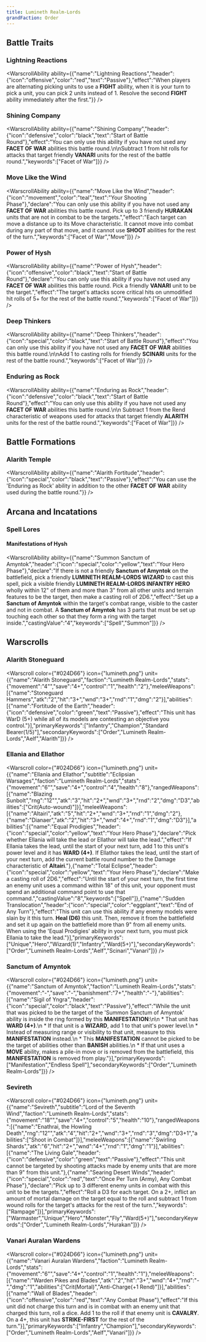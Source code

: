```yaml
---
title: Lumineth Realm-Lords
grandFaction: Order
---
```



## Battle Traits

### Lightning Reactions

<WarscrollAbility ability={{"name":"Lightning Reactions","header":{"icon":"offensive","color":"red","text":"Passive"},"effect":"When players are alternating picking units to use a **FIGHT** ability, when it is your turn to pick a unit, you can pick 2 units instead of 1. Resolve the second **FIGHT** ability immediately after the first."}} />

### Shining Company

<WarscrollAbility ability={{"name":"Shining Company","header":{"icon":"defensive","color":"black","text":"Start of Battle Round"},"effect":"You can only use this ability if you have not used any **FACET OF WAR** abilities this battle round.\n\nSubtract 1 from hit rolls for attacks that target friendly **VANARI** units for the rest of the battle round.","keywords":["Facet of War"]}} />

### Move Like the Wind

<WarscrollAbility ability={{"name":"Move Like the Wind","header":{"icon":"movement","color":"teal","text":"Your Shooting Phase"},"declare":"You can only use this ability if you have not used any **FACET OF WAR** abilities this battle round. Pick up to 3 friendly **HURAKAN** units that are not in combat to be the targets.","effect":"Each target can move a distance up to its Move characteristic. It cannot move into combat during any part of that move, and it cannot use **SHOOT** abilities for the rest of the turn.","keywords":["Facet of War","Move"]}} />

### Power of Hysh

<WarscrollAbility ability={{"name":"Power of Hysh","header":{"icon":"offensive","color":"black","text":"Start of Battle Round"},"declare":"You can only use this ability if you have not used any **FACET OF WAR** abilities this battle round. Pick a friendly **VANARI** unit to be the target.","effect":"The target's attacks score critical hits on unmodified hit rolls of 5+ for the rest of the battle round.","keywords":["Facet of War"]}} />

### Deep Thinkers

<WarscrollAbility ability={{"name":"Deep Thinkers","header":{"icon":"special","color":"black","text":"Start of Battle Round"},"effect":"You can only use this ability if you have not used any **FACET OF WAR** abilities this battle round.\n\nAdd 1 to casting rolls for friendly **SCINARI** units for the rest of the battle round.","keywords":["Facet of War"]}} />

### Enduring as Rock

<WarscrollAbility ability={{"name":"Enduring as Rock","header":{"icon":"defensive","color":"black","text":"Start of Battle Round"},"effect":"You can only use this ability if you have not used any **FACET OF WAR** abilities this battle round.\n\n Subtract 1 from the Rend characteristic of weapons used for attacks that target friendly **ALARITH** units for the rest of the battle round.","keywords":["Facet of War"]}} />



## Battle Formations

### Alarith Temple

<WarscrollAbility ability={{"name":"Alarith Fortitude","header":{"icon":"special","color":"black","text":"Passive"},"effect":"You can use the 'Enduring as Rock' ability in addition to the other **FACET OF WAR** ability used during the battle round."}} />



## Arcana and Incatations

### Spell Lores
#### Manifestations of Hysh

<WarscrollAbility ability={{"name":"Summon Sanctum of Amyntok","header":{"icon":"special","color":"yellow","text":"Your Hero Phase"},"declare":"If there is not a friendly **Sanctum of Amyntok** on the battlefield, pick a friendly **LUMINETH REALM-LORDS WIZARD** to cast this spell, pick a visible friendly **LUMINETH REALM-LORDS INFANTRY HERO** wholly within 12\" of them and more than 3\" from all other units and terrain features to be the target, then make a casting roll of 2D6.","effect":"Set up a **Sanctum of Amyntok** within the target's combat range, visible to the caster and not in combat. A **Sanctum of Amyntok** has 3 parts that must be set up touching each other so that they form a ring with the target inside.","castingValue":"4","keywords":["Spell","Summon"]}} />





## Warscrolls

### Alarith Stoneguard

<Warscroll color={"#024D66"} icon={"lumineth.png"} unit={{"name":"Alarith Stoneguard","faction":"Lumineth Realm-Lords","stats":{"movement":"4\"","save":"4+","control":"1","health":"2"},"meleeWeapons":[{"name":"Stoneguard Hammers","atk":"2","hit":"3+","wnd":"3+","rnd":"1","dmg":"2"}],"abilities":[{"name":"Fortitude of the Earth","header":{"icon":"defensive","color":"green","text":"Passive"},"effect":"This unit has WarD (5+) while all of its models are contesting an objective you control."}],"primaryKeywords":["Infantry","Champion","Standard Bearer(1/5)"],"secondaryKeywords":["Order","Lumineth Realm-Lords","Aelf","Alarith"]}} />

### Ellania and Ellathor

<Warscroll color={"#024D66"} icon={"lumineth.png"} unit={{"name":"Ellania and Ellathor","subtitle":"Eclipsian Warsages","faction":"Lumineth Realm-Lords","stats":{"movement":"6\"","save":"4+","control":"4","health":"8"},"rangedWeapons":[{"name":"Blazing Sunbolt","rng":"12\"","atk":"3","hit":"2+","wnd":"3+","rnd":"2","dmg":"D3","abilities":["Crit(Auto-wound)"]}],"meleeWeapons":[{"name":"Altairi","atk":"5","hit":"2+","wnd":"3+","rnd":"1","dmg":"2"},{"name":"Dianaer","atk":"2","hit":"3+","wnd":"4+","rnd":"1","dmg":"D3"}],"abilities":[{"name":"Equal Prodigies","header":{"icon":"special","color":"yellow","text":"Your Hero Phase"},"declare":"Pick whether Ellania will take the lead or Ellathor will take the lead.","effect":"If Ellania takes the lead, until the start of your next turn, add 1 to this unit's power level and it has **WARD (4+)**. If Ellathor takes the lead, until the start of your next turn, add the current battle round number to the Damage characteristic of **Altairi**."},{"name":"Total Eclipse","header":{"icon":"special","color":"yellow","text":"Your Hero Phase"},"declare":"Make a casting roll of 2D6.","effect":"Until the start of your next turn, the first time an enemy unit uses a command within 18\" of this unit, your opponent must spend an additional command point to use that command.","castingValue":"8","keywords":["Spell"]},{"name":"Sudden Translocation","header":{"icon":"special","color":"eggplant","text":"End of Any Turn"},"effect":"This unit can use this ability if any enemy models were slain by it this turn. **Heal (D6)** this unit. Then, remove it from the battlefield and set it up again on the battlefield more than 9\" from all enemy units. When using the 'Equal Prodigies' ability in your next turn, you must pick Ellania to take the lead."}],"primaryKeywords":["Unique","Hero","Wizard(1)","Infantry","Ward(5+)"],"secondaryKeywords":["Order","Lumineth Realm-Lords","Aelf","Scinari","Vanari"]}} />

### Sanctum of Amyntok

<Warscroll color={"#024D66"} icon={"lumineth.png"} unit={{"name":"Sanctum of Amyntok","faction":"Lumineth Realm-Lords","stats":{"movement":"-","save":"-","banishment":"7+","health":"-"},"abilities":[{"name":"Sigil of Yngra","header":{"icon":"special","color":"black","text":"Passive"},"effect":"While the unit that was picked to be the target of the 'Summon Sanctum of Amyntok' ability is inside the ring formed by this **MANIFESTATION**:\n\n * That unit has **WARD (4+)**.\n * If that unit is a **WIZARD**, add 1 to that unit's power level.\n * Instead of measuring range or visibility to that unit, measure to this **MANIFESTATION** instead.\n * This **MANIFESTATION** cannot be picked to be the target of abilities other than **BANISH** abilities.\n * If that unit uses a **MOVE** ability, makes a pile-in move or is removed from the battlefield, this **MANIFESTATION** is removed from play."}],"primaryKeywords":["Manifestation","Endless Spell"],"secondaryKeywords":["Order","Lumineth Realm-Lords"]}} />

### Sevireth

<Warscroll color={"#024D66"} icon={"lumineth.png"} unit={{"name":"Sevireth","subtitle":"Lord of the Seventh Wind","faction":"Lumineth Realm-Lords","stats":{"movement":"18\"","save":"4+","control":"5","health":"10"},"rangedWeapons":[{"name":"Enathrai, the Howling Death","rng":"12\"","atk":"4","hit":"2+","wnd":"3+","rnd":"3","dmg":"D3+1","abilities":["Shoot in Combat"]}],"meleeWeapons":[{"name":"Swirling Shards","atk":"6","hit":"2+","wnd":"4+","rnd":"1","dmg":"1"}],"abilities":[{"name":"The Living Gale","header":{"icon":"defensive","color":"green","text":"Passive"},"effect":"This unit cannot be targeted by shooting attacks made by enemy units that are more than 9\" from this unit."},{"name":"Searing Desert Winds","header":{"icon":"special","color":"red","text":"Once Per Turn (Army), Any Combat Phase"},"declare":"Pick up to 3 different enemy units in combat with this unit to be the targets.","effect":"Roll a D3 for each target. On a 2+, inflict an amount of mortal damage on the target equal to the roll and subtract 1 from wound rolls for the target's attacks for the rest of the turn.","keywords":["Rampage"]}],"primaryKeywords":["Warmaster","Unique","Hero","Monster","Fly","Ward(5+)"],"secondaryKeywords":["Order","Lumineth Realm-Lords","Hurakan"]}} />

### Vanari Auralan Wardens

<Warscroll color={"#024D66"} icon={"lumineth.png"} unit={{"name":"Vanari Auralan Wardens","faction":"Lumineth Realm-Lords","stats":{"movement":"6\"","save":"4+","control":"1","health":"1"},"meleeWeapons":[{"name":"Warden Pikes and Blades","atk":"2","hit":"3+","wnd":"4+","rnd":"-","dmg":"1","abilities":["Crit(Mortal)","Anti-Charge(+1 Rend)"]}],"abilities":[{"name":"Wall of Blades","header":{"icon":"offensive","color":"red","text":"Any Combat Phase"},"effect":"If this unit did not charge this turn and is in combat with an enemy unit that charged this turn, roll a dice. Add 1 to the roll if that enemy unit is **CAVALRY**. On a 4+, this unit has **STRIKE-FIRST** for the rest of the turn."}],"primaryKeywords":["Infantry","Champion"],"secondaryKeywords":["Order","Lumineth Realm-Lords","Aelf","Vanari"]}} />

